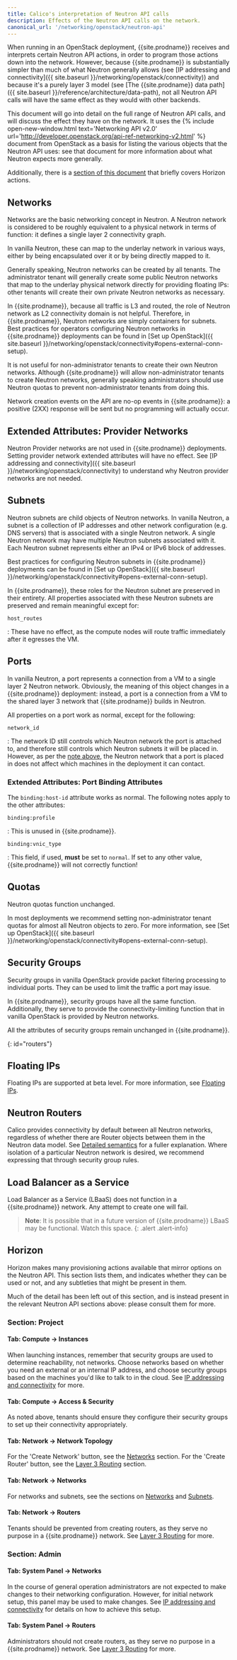 ```yaml
---
title: Calico's interpretation of Neutron API calls
description: Effects of the Neutron API calls on the network.
canonical_url: '/networking/openstack/neutron-api'
---
```


When running in an OpenStack deployment, {{site.prodname}} receives and interprets
certain Neutron API actions, in order to program those actions down into
the network. However, because {{site.prodname}} is substantially simpler than much
of what Neutron generally allows (see [IP addressing and connectivity]({{ site.baseurl }}/networking/openstack/connectivity)) and because it's a purely layer 3 model (see [The {{site.prodname}} data path]({{ site.baseurl }}/reference/architecture/data-path), not all Neutron API calls will have the same effect as they would with other backends.

This document will go into detail on the full range of Neutron API
calls, and will discuss the effect they have on the network. It uses the {% include open-new-window.html text='Networking API v2.0' url='http://developer.openstack.org/api-ref-networking-v2.html' %}
document from OpenStack as a basis for listing the various objects that
the Neutron API uses: see that document for more information about what
Neutron expects more generally.

Additionally, there is a [section of this document](#horizon) that briefly covers
Horizon actions.

## Networks

Networks are the basic networking concept in Neutron. A Neutron network
is considered to be roughly equivalent to a physical network in terms of
function: it defines a single layer 2 connectivity graph.

In vanilla Neutron, these can map to the underlay network in various
ways, either by being encapsulated over it or by being directly mapped
to it.

Generally speaking, Neutron networks can be created by all tenants. The
administrator tenant will generally create some public Neutron networks
that map to the underlay physical network directly for providing
floating IPs: other tenants will create their own private Neutron
networks as necessary.

In {{site.prodname}}, because all traffic is L3 and routed, the role of Neutron
network as L2 connectivity domain is not helpful. Therefore, in {{site.prodname}},
Neutron networks are simply containers for subnets. Best practices for
operators configuring Neutron networks in {{site.prodname}} deployments can be
found in [Set up OpenStack]({{ site.baseurl }}/networking/openstack/connectivity#opens-external-conn-setup).

It is not useful for non-administrator tenants to create their own
Neutron networks. Although {{site.prodname}} will allow non-administrator tenants
to create Neutron networks, generally speaking administrators should use
Neutron quotas to prevent non-administrator tenants from doing this.

Network creation events on the API are no-op events in {{site.prodname}}: a
positive (2XX) response will be sent but no programming will actually
occur.

Extended Attributes: Provider Networks
--------------------------------------

Neutron Provider networks are not used in {{site.prodname}} deployments. Setting
provider network extended attributes will have no effect. See
[IP addressing and connectivity]({{ site.baseurl }}/networking/openstack/connectivity) to understand why Neutron provider networks are not
needed.

## Subnets

Neutron subnets are child objects of Neutron networks. In vanilla
Neutron, a subnet is a collection of IP addresses and other network
configuration (e.g. DNS servers) that is associated with a single
Neutron network. A single Neutron network may have multiple Neutron
subnets associated with it. Each Neutron subnet represents either an
IPv4 or IPv6 block of addresses.

Best practices for configuring Neutron subnets in {{site.prodname}} deployments can
be found in [Set up OpenStack]({{ site.baseurl }}/networking/openstack/connectivity#opens-external-conn-setup).

In {{site.prodname}}, these roles for the Neutron subnet are preserved in their
entirety. All properties associated with these Neutron subnets are
preserved and remain meaningful except for:

`host_routes`

:   These have no effect, as the compute nodes will route traffic
    immediately after it egresses the VM.

## Ports

In vanilla Neutron, a port represents a connection from a VM to a single
layer 2 Neutron network. Obviously, the meaning of this object changes
in a {{site.prodname}} deployment: instead, a port is a connection from a VM to the
shared layer 3 network that {{site.prodname}} builds in Neutron.

All properties on a port work as normal, except for the following:

`network_id`

:   The network ID still controls which Neutron network the port is
    attached to, and therefore still controls which Neutron subnets it
    will be placed in. However, as per the [note above](#networks),
    the Neutron network that a port is placed in does not affect which
    machines in the deployment it can contact.

### Extended Attributes: Port Binding Attributes

The `binding:host-id` attribute works as normal. The following notes
apply to the other attributes:

`binding:profile`

:   This is unused in {{site.prodname}}.

`binding:vnic_type`

:   This field, if used, **must** be set to `normal`. If set to any
    other value, {{site.prodname}} will not correctly function!

## Quotas

Neutron quotas function unchanged.

In most deployments we recommend setting non-administrator tenant quotas
for almost all Neutron objects to zero. For more information, see [Set up OpenStack]({{ site.baseurl }}/networking/openstack/connectivity#opens-external-conn-setup).

## Security Groups

Security groups in vanilla OpenStack provide packet filtering processing
to individual ports. They can be used to limit the traffic a port may
issue.

In {{site.prodname}}, security groups have all the same function. Additionally,
they serve to provide the connectivity-limiting function that in vanilla
OpenStack is provided by Neutron networks.

All the attributes of security groups remain unchanged in {{site.prodname}}.

{: id="routers"}

## Floating IPs

Floating IPs are supported at beta level. For more information, see [Floating IPs](/networking/openstack/floating-ips).

## Neutron Routers

Calico provides connectivity by default between all Neutron networks,
regardless of whether there are Router objects between them in the Neutron data
model.  See [Detailed semantics](/networking/openstack/semantics) for a
fuller explanation.  Where isolation of a particular Neutron network is
desired, we recommend expressing that through security group rules.

## Load Balancer as a Service

Load Balancer as a Service (LBaaS) does not function in a {{site.prodname}} network. Any
attempt to create one will fail.

> **Note**: It is possible that in a future version of {{site.prodname}} LBaaS may be
> functional. Watch this space.
{: .alert .alert-info}

## Horizon

Horizon makes many provisioning actions available that mirror options on
the Neutron API. This section lists them, and indicates whether they can
be used or not, and any subtleties that might be present in them.

Much of the detail has been left out of this section, and is instead
present in the relevant Neutron API sections above: please consult them
for more.

### Section: Project

#### Tab: Compute -&gt; Instances

When launching instances, remember that security groups are used to
determine reachability, not networks. Choose networks based on whether
you need an external or an internal IP address, and choose security
groups based on the machines you'd like to talk to in the cloud. See
[IP addressing and connectivity](/networking/openstack/connectivity) for more.

#### Tab: Compute -&gt; Access & Security

As noted above, tenants should ensure they configure their security
groups to set up their connectivity appropriately.

#### Tab: Network -&gt; Network Topology

For the 'Create Network' button, see the [Networks](#networks) section.
For the 'Create Router' button, see the [Layer 3 Routing](#routers) section.

#### Tab: Network -&gt; Networks

For networks and subnets, see the sections on [Networks](#networks) and
[Subnets](#subnets).

#### Tab: Network -&gt; Routers

Tenants should be prevented from creating routers, as they serve no
purpose in a {{site.prodname}} network. See [Layer 3 Routing](#routers) for more.

### Section: Admin

#### Tab: System Panel -&gt; Networks

In the course of general operation administrators are not expected to
make changes to their networking configuration. However, for initial
network setup, this panel may be used to make changes. See
[IP addressing and connectivity](/networking/openstack/connectivity) for details on how to achieve this setup.

#### Tab: System Panel -&gt; Routers

Administrators should not create routers, as they serve no purpose in a
{{site.prodname}} network. See [Layer 3 Routing](#routers) for more.
